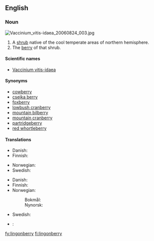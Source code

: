 {{wikipedia|vaccinium vitis-idaea}}
==English==

===Noun===
[[File:Vaccinium_vitis-idaea_20060824_003.jpg|thumb|right]]
{{en-noun|lingonberries}}

# A [[shrub]] native of the cool temperate areas of northern hemisphere.
# The [[berry]] of that shrub.

====Scientific names====
* [[Vaccinium vitis-idaea]]

====Synonyms====
* [[cowberry]]
* [[csejka berry]]
* [[foxberry]]
* [[lowbush cranberry]]
* [[mountain bilberry]]
* [[mountain cranberry]]
* [[partridgeberry]]
* [[red whortleberry]]

====Translations====
{{trans-top|shrub}}
* Danish: {{t|da|tyttebær|n}}
* Finnish: {{t+|fi|puolukka}}
{{trans-mid}}
* Norwegian: {{t|no|tyttebærlyng|m}}
* Swedish: {{t|sv|lingon|n}}
{{trans-bottom}}

{{trans-top|berry}}
* Danish: {{t|da|tyttebær|n}}
* Finnish: {{t+|fi|puolukka}}
* Norwegian:
*: Bokmål: {{t|no|tyttebær|n}}
*: Nynorsk: {{t|nn|tytebær|n}}
{{trans-mid}}
* Swedish: {{t|sv|lingon|n}}
{{trans-bottom}}

{{checktrans-top}}
* {{ttbc|Northern Sami}}: {{tø|se|jokŋa}}
{{checktrans-mid}}
{{checktrans-bottom}}

[[fy:lingonberry]]
[[fi:lingonberry]]